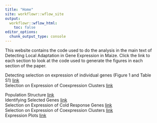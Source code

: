 ```yaml
---
title: "Home"
site: workflowr::wflow_site
output:
  workflowr::wflow_html:
    toc: false
editor_options:
  chunk_output_type: console
---
```


This website contains the code used to do the analysis in the main text of Detecting Local Adaptation in Gene Expression in Maize. Click the link to each section to look at the code used to generate the figures in each section of the paper.   

Detecting selection on expression of individual genes (Figure 1 and Table S1) [link](Identifying_quaint.html)  
Selection on Expression of Coexpression Clusters [link](Selection_on_expression_of_coexpreession_clusters.html)  

Population Structure [link](Population_Structure.html)   
Identifying Selected Genes [link](Identifying_Selected_Genes.html)  
Selection on Expression of Cold Response Genes [link](Selection_on_Expression_of_Cold_Response_Genes.html)  
Selection on Expression of Coexpression Clusters [link](Selection_on_expression_of_coexpreession_clusters.html)  
Expression Plots [link](Expression_plots.html)  


